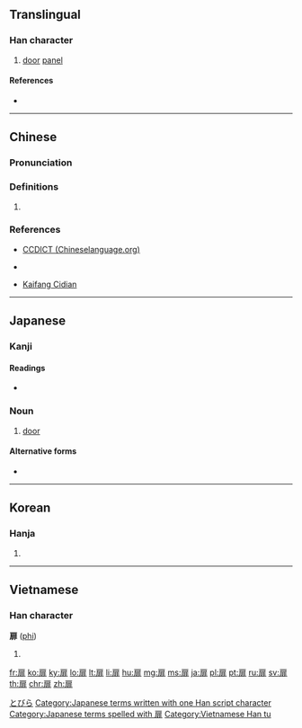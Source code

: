 ==Translingual==
{{ja-forms|[[扉]]|[[扉]]|[[扉]]}}

===Han character===
{{Han char|rn=63|rad=戶|as=08|sn=12|four=30211|canj=HSLMY,ISLMY|ids=⿸戶非, ⿸户非, ⿸戸非}}

# [[door]] [[panel]]

====References====
* {{Han ref|kx=0416.190|dkj=11750|dj=0761.230|hdz=32264.080|uh=6249|ud=25161|bh=B476|bd=46198}}

----

==Chinese==
{{zh-forms}}

===Pronunciation===
{{zh-pron
|m=fēi
|c=fei1
|h=pfs=fî;hpy=fi1/fui1
|md=
|mn=hui
|w=
|mc=y
|oc=y
|cat=n
}}

===Definitions===
{{zh-hanzi}}

# {{rfdef|lang=zh}}

===References===
* {{q|Hakka}} [http://chinalanguage.com/dictionaries/?mode=view&view=chardict&query=%E6%89%89 CCDICT (Chineselanguage.org)]
* {{q|Hakka}} {{R:hak:Lau 1997}}
* {{qualifier|Min Nan}} [http://kaifangcidian.com/han/minnan/%E6%89%89 Kaifang Cidian]

----

==Japanese==

===Kanji===
{{ja-kanji|grade=c|rs=戶08}}

====Readings====
* {{ja-readings|on=[[ひ]] (hi)|kun=[[とびら]] (tobira)}}

===Noun===
{{ja-noun|とびら}}

# [[door]]

====Alternative forms====
* {{l|ja|闔}}

[[Category:1000 Japanese basic words|とびら]]
[[Category:Japanese terms written with one Han script character]]
[[Category:Japanese terms spelled with 扉]]

----

==Korean==

===Hanja===
{{ko-hanja|hangeul=비|eumhun=|rv=bi|mr=pi|y=pi}}

# {{defn|lang=ko|sort=戶08}}

----

==Vietnamese==

===Han character===
'''扉''' ([[phi]])

# {{defn|lang=vi}}

[[Category:Vietnamese Han tu]]

[[fr:扉]]
[[ko:扉]]
[[ky:扉]]
[[lo:扉]]
[[lt:扉]]
[[li:扉]]
[[hu:扉]]
[[mg:扉]]
[[ms:扉]]
[[ja:扉]]
[[pl:扉]]
[[pt:扉]]
[[ru:扉]]
[[sv:扉]]
[[th:扉]]
[[chr:扉]]
[[zh:扉]]